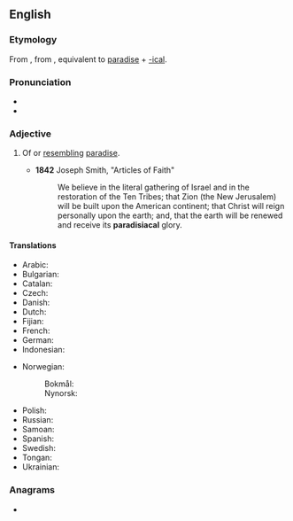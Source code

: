 ==English==

===Etymology===
From {{der|en|la|paradīsiacus}}, from {{der|en|grc|paradeisiakós|t=afterlife of the blessed}}, equivalent to [[paradise]] + [[-ical]].

===Pronunciation===
* {{IPA|en|/pæɹədɪˈsaɪəkəl/}}
* {{rhymes|en|aɪəkəl|s=6}}

===Adjective===
{{en-adj}}

# Of or [[resembling]] [[paradise]].
#: {{syn|en|paradisiac}}
#: {{hypo|en|Edenic}}
#* '''1842''' Joseph Smith, "Articles of Faith"
#*: We believe in the literal gathering of Israel and in the restoration of the Ten Tribes; that Zion (the New Jerusalem) will be built upon the American continent; that Christ will reign personally upon the earth; and, that the earth will be renewed and receive its '''paradisiacal''' glory.

====Translations====
{{trans-top|resembling paradise}}
* Arabic: {{t|ar|فِرْدَوْسِى|sc=Arab}}
* Bulgarian: {{t+|bg|райски}}
* Catalan: {{t+|ca|paradisíac}}
* Czech: {{t+|cs|rajský|m}}
* Danish: {{t|da|paradisisk}}
* Dutch: {{t+|nl|paradijselijk}}
* Fijian: {{t|fj|vakaparataisi}}
* French: {{t+|fr|paradisiaque}}
* German: {{t+|de|paradiesisch}}
* Indonesian: {{t|id|bersifat sorga}}
{{trans-mid}}
* Norwegian:
*: Bokmål: {{t|nb|paradisisk}}
*: Nynorsk: {{t|nn|paradisisk}}
* Polish: {{t+|pl|rajski}}
* Russian: {{t+|ru|ра́йский}}
* Samoan: {{t|sm|faaparataiso}}
* Spanish: {{t+|es|paradisíaco}}
* Swedish: {{t|sv|paradisisk}}
* Tongan: {{t|to|fakapalataisi}}
* Ukrainian: {{t|uk|ра́йський}}
{{trans-bottom}}

===Anagrams===
* {{anagrams|en|a=aaaacdiilprs|paradisaical}}